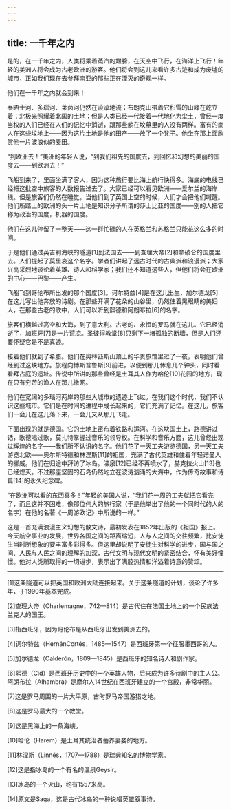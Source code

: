 ```yaml
---
---
---
```

title: 一千年之内
---






是的，在一千年之内，人类将乘着蒸汽的翅膀，在天空中飞行，在海洋上飞行！年轻的美洲人将会成为古老欧洲的游客。他们将会到这儿来看许多古迹和成为废墟的城市，正如我们现在去参拜南亚的那些正在湮灭的奇观一样。

他们在一千年之内就会到来！

泰晤士河、多瑙河、莱茵河仍然在滚滚地流；布朗克山带着它积雪的山峰在屹立着；北极光照耀着北国的土地；但是人类已经一代接着一代地化为尘土，曾经一度当权的人们已经在人们的记忆中消逝，跟那些躺在坟墓里的人没有两样。富有的商人在这些坟地上——因为这片土地是他的田产——放了一个凳子。他坐在那上面欣赏他一片波浪似的麦田。

“到欧洲去！”美洲的年轻人说，“到我们祖先的国度去，到回忆和幻想的美丽的国度去——到欧洲去！”

飞船到来了，里面坐满了客人，因为这种旅行要比海上航行快得多。海底的电线已经把这批空中旅客的人数报告过去了。大家已经可以看见欧洲——爱尔兰的海岸线。但是旅客们仍然在睡觉。当他们到了英国上空的时候，人们才会把他们喊醒。他们所踏上的欧洲的头一片土地是知识分子所谓的莎士比亚的国度——别的人把它称为政治的国度，机器的国度。

他们在这儿停留了一整天——这一群忙碌的人在英格兰和苏格兰只能花这么多的时间。

于是他们通过英吉利海峡的隧道[1]到法国去——到查理大帝[2]和拿破仑的国度里去。人们提起了莫里哀这个名字。学者们讲起了远古时代的古典派和浪漫派；大家兴高采烈地谈论着英雄、诗人和科学家；我们还不知道这些人，但他们将会在欧洲的中心——巴黎——产生。

飞船飞到哥伦布所出发的那个国度[3]。诃尔特兹[4]是在这儿出生，加尔德龙[5]在这儿写出他奔放的诗剧。在那些开满了花朵的山谷里，仍然住着黑眼睛的美妇人，在那些古老的歌中，人们可以听到熙德和阿朗布拉[6]的名字。

旅客们横越过高空和大海，到了意大利。古老的、永恒的罗马就在这儿。它已经消逝了，加班牙[7]是一片荒凉。圣彼得教堂[8]只剩下一堵孤独的断墙，但是人们还要怀疑它是不是真迹。

接着他们就到了希腊。他们在奥林匹斯山顶上的华贵旅馆里过了一夜，表明他们曾经到过这块地方。旅程向博斯普鲁斯[9]前进，以便到那儿休息几个钟头，同时看看拜占庭的遗址。传说中所讲的那些曾经是土耳其人作为哈伦[10]花园的地方，现在只有穷苦的渔人在那儿撒网。

他们在宽阔的多瑙河两岸的那些大城市的遗迹上飞过。在我们这个时代，我们不认识这些城市。它们是在时间的进程中成长起来的，它们充满了记忆。在这儿，旅客们一会儿在这儿落下来，一会儿又从那儿飞走。

下面出现的就是德国。它的土地上密布着铁路和运河。在这块国土上，路德讲过话，歌德唱过歌，莫扎特掌握过音乐的领导权。在科学和音乐方面，这儿曾经出现过辉煌的名字——我们所不认识的名字。他们花了一天工夫游览德国，另一天工夫游览北欧——奥尔斯特德和林涅斯[11]的祖国，充满了古代英雄和住着年轻诺曼人的挪威。他们在归途中拜访了冰岛。沸泉[12]已经不再喷水了，赫克拉火山[13]也已经熄灭。不过那座坚固的石岛仍然屹立在波涛汹涌的大海中，作为传奇故事和诗篇[14]的永久纪念碑。

“在欧洲可以看的东西真多！”年轻的美国人说，“我们花一周的工夫就把它看完了，而且这并不困难，像那位伟大的旅行家（于是他举出了他的一个同时代的人的名字）在他的名著《一周游欧记》中所说的一样。”

这是一首充满浪漫主义幻想的散文诗，最初发表在1852年出版的《祖国》报上。今天航空事业的发展，世界各国之间的距离缩短，人与人之间的交往频繁，比安徒生当时所想象的要丰富多彩得多。但这里却说明了安徒生对科学的进步，国与国之间、人民与人民之间的理解的加深，古代文明与现代文明的紧密结合，怀有美好憧憬。他对人类所取得的一切进步，表示出了满腔热情和洋溢着诗意的赞颂。



***



[1]这条隧道可以把英国和欧洲大陆连接起来。关于这条隧道的计划，谈论了许多年，于1990年基本完成。

[2]查理大帝（Charlemagne，742—814）是古代住在法国土地上的一个民族法兰克人的国王。

[3]指西班牙，因为哥伦布是从西班牙出发到美洲去的。

[4]诃尔特兹（HernánCortés，1485—1547）是西班牙第一个征服墨西哥的人。

[5]加尔德龙（Calderón，1809—1845）是西班牙的知名诗人和剧作家。

[6]熙德（Cid）是西班牙历史中的一个英雄人物，后来成为许多诗剧中的主人公。阿朗布拉（Alhambra）是摩尔人14世纪在西班牙建立的一个宫殿，非常华丽。

[7]这是罗马周围的一片大平原，古时罗马帝国游猎之地。

[8]这是罗马最大的一个教堂。

[9]这是黑海上的一条海峡。

[10]哈伦（Harem）是土耳其统治者蓄养妻妾的地方。

[11]林涅斯（Linnés，1707—1788）是瑞典知名的博物学家。

[12]这是指冰岛的一个有名的温泉Geysir。

[13]冰岛的一个火山，约有1557米高。

[14]原文是Saga，这是古代冰岛的一种说唱英雄叙事诗。